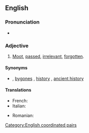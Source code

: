 ==English==

===Pronunciation===
* {{audio|en|en-au-dead and buried.ogg|Audio (AU)}}

===Adjective===
{{en-adj|-}}

# {{lb|en|idiomatic}} [[moot|Moot]], [[passed]], [[irrelevant]], [[forgotten]].

====Synonyms====
* {{sense|moot, passed}} {{l|en|water under the bridge}} {{qualifier|noun}}, [[bygones]] {{qualifier|noun}}, [[history]] {{qualifier|noun}}, [[ancient history]] {{qualifier|noun}}

====Translations====
{{trans-top|moot, passed}}
* French: {{t+|fr|mort et enterré}}
* Italian: {{t|it|morto e sepolto|m}}
{{trans-mid}}
* Romanian: {{t|ro|mort și înviat}}
{{trans-bottom}}

[[Category:English coordinated pairs]]